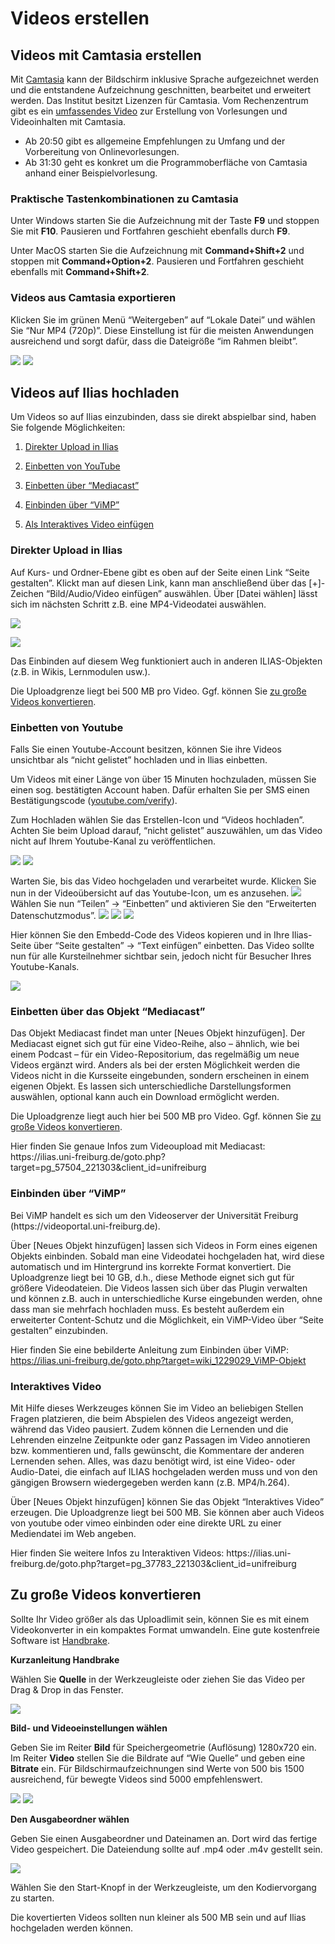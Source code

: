 # Videos erstellen

## Videos mit Camtasia erstellen

Mit [Camtasia](https://www.techsmith.com/download/camtasia/) kann der Bildschirm inklusive Sprache aufgezeichnet werden und die entstandene Aufzeichnung geschnitten, bearbeitet und erweitert werden. Das Institut besitzt Lizenzen für Camtasia. Vom Rechenzentrum gibt es ein [umfassendes Video](https://www.videoportal.uni-freiburg.de/video/Webinar-Screencasts-und-E-Lectures-mit-Camtasia-07042020/503cf8f2f5e0fbe99c5a85939f808ba9) zur Erstellung von Vorlesungen und Videoinhalten mit Camtasia.

* Ab 20:50 gibt es allgemeine Empfehlungen zu Umfang und der Vorbereitung von Onlinevorlesungen.
* Ab 31:30 geht es konkret um die Programmoberfläche von Camtasia anhand einer Beispielvorlesung.

### Praktische Tastenkombinationen zu Camtasia

Unter Windows starten Sie die Aufzeichnung mit der Taste **F9** und stoppen Sie mit **F10**. Pausieren und Fortfahren geschieht ebenfalls durch **F9**.

Unter MacOS starten Sie die Aufzeichnung mit **Command+Shift+2** und stoppen mit **Command+Option+2**. Pausieren und Fortfahren geschieht ebenfalls mit **Command+Shift+2**.

### Videos aus Camtasia exportieren
Klicken Sie im grünen Menü "Weitergeben" auf "Lokale Datei" und wählen Sie "Nur MP4 (720p)". Diese Einstellung ist für die meisten Anwendungen ausreichend und sorgt dafür, dass die Dateigröße "im Rahmen bleibt".

![](./images/Camtasia-weitergeben.png) ![](./images/Camtasia-720.png)


## Videos auf Ilias hochladen

Um Videos so auf Ilias einzubinden, dass sie direkt abspielbar sind, haben Sie folgende Möglichkeiten:

1. [Direkter Upload in Ilias](#direkter-upload-in-ilias)

2. [Einbetten von YouTube](#einbetten-von-youtube)

3. [Einbetten über "Mediacast"](#einbetten-%C3%BCber-das-objekt-mediacast)

4. [Einbinden über "ViMP"](#einbinden-%C3%BCber-vimp)

5. [Als Interaktives Video einfügen](#interaktives-video)

### Direkter Upload in Ilias
Auf Kurs- und Ordner-Ebene gibt es oben auf der Seite einen Link "Seite gestalten". Klickt man auf
diesen Link, kann man anschließend über das [+]-Zeichen "Bild/Audio/Video einfügen" auswählen.
Über [Datei wählen] lässt sich im nächsten Schritt z.B. eine MP4-Videodatei auswählen.

![](./images/seite-gestalten-video.png) 

![](./images/ilias-medienobjekt.png)

Das Einbinden auf diesem Weg funktioniert auch in anderen ILIAS-Objekten (z.B. in Wikis, Lernmodulen
usw.). 

Die Uploadgrenze liegt bei 500 MB pro Video. Ggf. können Sie [zu große Videos konvertieren](#zu-gro%C3%9Fe-videos-konvertieren).

### Einbetten von Youtube
Falls Sie einen Youtube-Account besitzen, können Sie ihre Videos unsichtbar als "nicht gelistet" hochladen und in Ilias einbetten.

Um Videos mit einer Länge von über 15 Minuten hochzuladen, müssen Sie einen sog. bestätigten Account haben. Dafür erhalten Sie per SMS einen Bestätigungscode ([youtube.com/verify](https://www.youtube.com/verify)).

Zum Hochladen wählen Sie das Erstellen-Icon und "Videos hochladen".
Achten Sie beim Upload darauf, "nicht gelistet" auszuwählen, um das Video nicht auf Ihrem Youtube-Kanal zu veröffentlichen.

![](./images/yt-upload1.png) ![](./images/yt-nicht-gelistet.png)

Warten Sie, bis das Video hochgeladen und verarbeitet wurde. Klicken Sie nun in der Videoübersicht auf das Youtube-Icon, um es anzusehen.
![](./images/yt-ansehen.png)
Wählen Sie nun "Teilen" -> "Einbetten" und aktivieren Sie den "Erweiterten Datenschutzmodus".
![](./images/yt-teilen.png) ![](./images/yt-einbetten.png) ![](./images/yt-datenschutz.png)

Hier können Sie den Embedd-Code des Videos kopieren und in Ihre Ilias-Seite über "Seite gestalten" -> "Text einfügen" einbetten.
Das Video sollte nun für alle Kursteilnehmer sichtbar sein, jedoch nicht für Besucher Ihres Youtube-Kanals.

![](./images/ilias-text.png)

### Einbetten über das Objekt "Mediacast"
Das Objekt Mediacast findet man unter [Neues Objekt hinzufügen]. Der Mediacast eignet sich gut für
eine Video-Reihe, also – ähnlich, wie bei einem Podcast – für ein Video-Repositorium, das regelmäßig
um neue Videos ergänzt wird. Anders als bei der ersten Möglichkeit werden die Videos nicht in die
Kursseite eingebunden, sondern erscheinen in einem eigenen Objekt. Es lassen sich unterschiedliche
Darstellungsformen auswählen, optional kann auch ein Download ermöglicht werden. 

Die Uploadgrenze liegt auch hier bei 500 MB pro Video. Ggf. können Sie [zu große Videos konvertieren](#zu-gro%C3%9Fe-videos-konvertieren).

Hier finden Sie genaue Infos zum Videoupload mit Mediacast: https://ilias.uni-freiburg.de/goto.php?target=pg_57504_221303&client_id=unifreiburg


### Einbinden über "ViMP"
Bei ViMP handelt es sich um den Videoserver der Universität Freiburg 
(https://videoportal.uni-freiburg.de). 

Über [Neues Objekt hinzufügen] lassen sich Videos in Form eines eigenen Objekts
einbinden. Sobald man eine Videodatei hochgeladen hat, wird diese automatisch und im Hintergrund ins korrekte Format
konvertiert. Die Uploadgrenze liegt bei 10 GB, d.h., diese Methode eignet sich gut für
größere Videodateien. Die Videos lassen sich über das Plugin verwalten und können z.B. auch in
unterschiedliche Kurse eingebunden werden, ohne dass man sie mehrfach hochladen muss. Es
besteht außerdem ein erweiterter Content-Schutz und die Möglichkeit, ein ViMP-Video über "Seite
gestalten" einzubinden.

Hier finden Sie eine bebilderte Anleitung zum Einbinden über ViMP: [https://ilias.uni-freiburg.de/goto.php?target=wiki_1229029_ViMP-Objekt](https://ilias.uni-freiburg.de/ilias.php?ref_id=1229029&page=ViMP-Objekt&wpg_id=18079&cmd=downloadFile&cmdClass=ilwikipagegui&cmdNode=189:sm:18c&baseClass=ilwikihandlergui&file_id=il__file_1870362)

### Interaktives Video
Mit Hilfe dieses Werkzeuges können Sie im Video an beliebigen Stellen Fragen platzieren, die beim
Abspielen des Videos angezeigt werden, während das Video pausiert. Zudem können die Lernenden
und die Lehrenden einzelne Zeitpunkte oder ganz Passagen im Video annotieren bzw. kommentieren
und, falls gewünscht, die Kommentare der anderen Lernenden sehen. Alles, was dazu benötigt wird,
ist eine Video- oder Audio-Datei, die einfach auf ILIAS hochgeladen werden muss und von den
gängigen Browsern wiedergegeben werden kann (z.B. MP4/h.264). 

Über [Neues Objekt hinzufügen] können Sie das Objekt "Interaktives Video" erzeugen. Die Uploadgrenze liegt bei 500 MB. Sie können
aber auch Videos von youtube oder vimeo einbinden oder eine direkte URL zu einer Mediendatei im
Web angeben.

Hier finden Sie weitere Infos zu Interaktiven Videos:
https://ilias.uni-freiburg.de/goto.php?target=pg_37783_221303&client_id=unifreiburg


## Zu große Videos konvertieren
Sollte Ihr Video größer als das Uploadlimit sein, können Sie es mit einem Videokonverter in ein kompaktes Format umwandeln. Eine gute kostenfreie Software ist [Handbrake](https://handbrake.fr/).

**Kurzanleitung Handbrake**

Wählen Sie **Quelle** in der Werkzeugleiste oder ziehen Sie das Video per Drag & Drop in das Fenster.

![](./images/hb-quelle.png)

**Bild- und Videoeinstellungen wählen**

Geben Sie im Reiter **Bild** für Speichergeometrie (Auflösung) 1280x720 ein. 
Im Reiter **Video** stellen Sie die Bildrate auf "Wie Quelle" und geben eine **Bitrate** ein.
Für Bildschirmaufzeichnungen sind Werte von 500 bis 1500 ausreichend, für bewegte Videos sind 5000 empfehlenswert.


![](./images/hb-720p.png)
![](./images/hb-fps-bitrate.png)

**Den Ausgabeordner wählen**

Geben Sie einen Ausgabeordner und Dateinamen an. Dort wird das fertige Video gespeichert. Die Dateiendung sollte auf .mp4 oder .m4v gestellt sein.

![](./images/hb-ziel.png)

Wählen Sie den Start-Knopf in der Werkzeugleiste, um den Kodiervorgang zu starten.

Die kovertierten Videos sollten nun kleiner als 500 MB sein und auf Ilias hochgeladen werden können.
